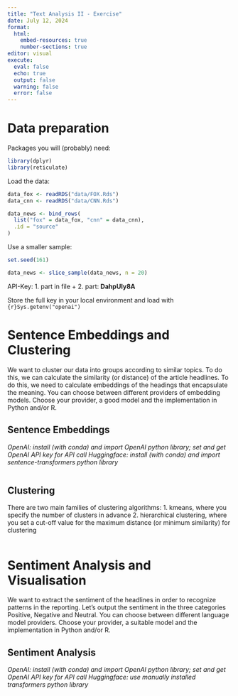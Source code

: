 ```yaml
---
title: "Text Analysis II - Exercise"
date: July 12, 2024
format: 
  html:
    embed-resources: true
    number-sections: true
editor: visual
execute: 
  eval: false
  echo: true
  output: false
  warning: false
  error: false
---
```



# Data preparation

Packages you will (probably) need:
```r
library(dplyr)
library(reticulate)
```

Load the data: 
```r
data_fox <- readRDS("data/FOX.Rds")
data_cnn <- readRDS("data/CNN.Rds")

data_news <- bind_rows(
  list("fox" = data_fox, "cnn" = data_cnn),
  .id = "source"
)
```

Use a smaller sample:
```r
set.seed(161)

data_news <- slice_sample(data_news, n = 20)
```

API-Key: 1. part in file + 2. part: **DahpUIy8A**

Store the full key in your local environment and load with `{r}Sys.getenv("openai")`


# Sentence Embeddings and Clustering

We want to cluster our data into groups according to similar topics. To do this, we can calculate the similarity (or distance) of the article headlines. To do this, we need to calculate embeddings of the headings that encapsulate the meaning.
You can choose between different providers of embedding models. Choose your provider, a good model and the implementation in Python and/or R.


## Sentence Embeddings

*OpenAI: install (with conda) and import OpenAI python library; set and get OpenAI API key for API call*
*Huggingface: install (with conda) and import sentence-transformers python library*

```r

```


## Clustering

There are two main families of clustering algorithms:
  1. kmeans, where you specify the number of clusters in advance
  2. hierarchical clustering, where you set a cut-off value for the maximum distance (or minimum similarity) for clustering

```r

```



# Sentiment Analysis and Visualisation

We want to extract the sentiment of the headlines in order to recognize patterns in the reporting. Let's output the sentiment in the three categories Positive, Negative and Neutral. 
You can choose between different language model providers. Choose your provider, a suitable model and the implementation in Python and/or R.


## Sentiment Analysis

*OpenAI: install (with conda) and import OpenAI python library; set and get OpenAI API key for API call*
*Huggingface: use manually installed transformers python library*

```r

```